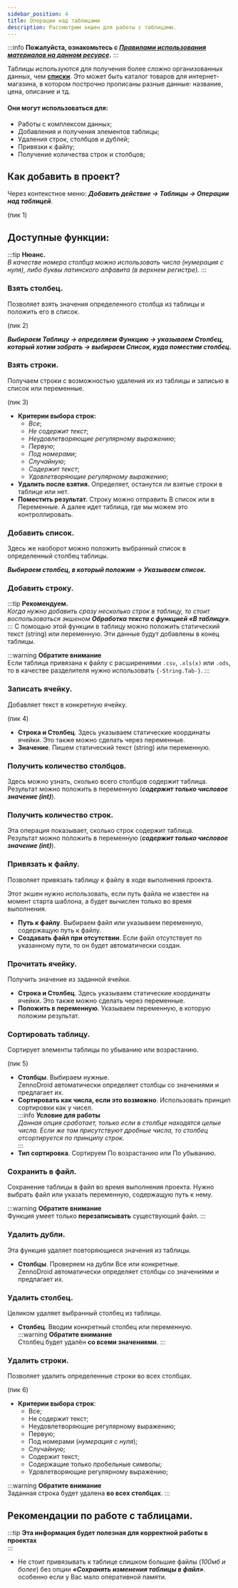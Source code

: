 ```yaml
---
sidebar_position: 4
title: Операции над таблицами
description: Рассмотрим экшен для работы с таблицами.
--- 
```

:::info **Пожалуйста, ознакомьтесь с [*Правилами использования материалов на данном ресурсе*](../../Disclaimer).**
:::   

Таблицы используются для получения более сложно организованных данных, чем [**списки**](./Lists). Это может быть каталог товаров для интернет-магазина, в котором построчно прописаны разные данные: название, цена, описание и тд.  

#### Они могут использоваться для:  
- Работы с комплексом данных;  
- Добавления и получения элементов таблицы;  
- Удаления строк, столбцов и дублей;  
- Привязки к файлу;  
- Получение количества строк и столбцов;  

## Как добавить в проект?  
Через контекстное меню: ***Добавить действие → Таблицы → Операции над таблицей***.  

(пик 1)  

## Доступные функции:  
:::tip **Нюанс.**  
*В качестве номера столбца можно использовать числа (нумерация с нуля), либо буквы латинского алфавита (в верхнем регистре).*
:::  

### Взять столбец.  
Позволяет взять значения определенного столбца из таблицы и положить его в список.  

(пик 2)  

***Выбираем Таблицу → определяем Функцию → указываем Столбец, который хотим забрать → выбираем Список, куда поместим столбец.***  

### Взять строки.  
Получаем строки с возможностью удаления их из таблицы и записью в список или переменные.  

(пик 3)  

- **Критерии выбора строк:**  
    - *Все*;  
    - *Не содержит текст*;  
    - *Неудовлетворяющие регулярному выражению*;  
    - *Первую*;  
    - *Под номерами*;  
    - *Случайную*;  
    - *Содержит текст*;  
    - *Удовлетворяющие регулярному выражению*;  
- **Удалить после взятия.** Определяет, останутся ли взятые строки в таблице или нет.  
- **Поместить результат.** Строку можно отправить В список или в Переменные. А далее идет таблица, где мы можем это контроллировать.  

### Добавить список. 
Здесь же наоборот можно положить выбранный список в определенный столбец таблицы.  

***Выбираем столбец, в который положим → Указываем список.***  

### Добавить строку.  
:::tip **Рекомендуем.**  
*Когда нужно добавить сразу несколько строк в таблицу, то стоит воспользоваться экшеном **Обработка текста с функцией «В таблицу»**.*
::: 
С помощью этой функции в таблицу можно положить статический текст (string) или переменную. Эти данные будут добавлены в конец таблицы.   

:::warning **Обратите внимание**  
Если таблица привязана к файлу с расширениями `.csv`, `.xls(x)` или `.ods`, то в качестве разделителя нужно использовать `{-String.Tab-}`. 
:::   

### Записать ячейку.  
Добавляет текст в конкретную ячейку. 

(пик 4)  

- **Строка и Столбец**. Здесь указываем статические координаты ячейки. Это также можно сделать через переменные.  
- **Значение**. Пишем статический текст (string) или переменную. 

### Получить количество столбцов.  
Здесь можно узнать, сколько всего столбцов содержит таблица.  
Результат можно положить в переменную (***содержит только числовое значение (int)***).  

### Получить количество строк.  
Эта операция показывает, сколько строк содержит таблица.   
Результат можно положить в переменную (***содержит только числовое значение (int)***).   

### Привязать к файлу.  
Позволяет привязать таблицу к файлу в ходе выполнения проекта.  

Этот экшен нужно использовать, если путь файла не известен на момент старта шаблона, а будет вычислен только во время выполнения.   

- **Путь к файлу**. Выбираем файл или указываем переменную, содержащую путь к файлу.  
- **Создавать файл при отсутствии**. Если файл отсутствует по указанному пути, то он будет автоматически создан.   

### Прочитать ячейку.  
Получить значение из заданной ячейки.  

- **Строка и Столбец**. Здесь указываем статические координаты ячейки. Это также можно сделать через переменные.  
- **Положить в переменную**. Указываем переменную, в которую положим результат.  

### Сортировать таблицу.  
Сортирует элементы таблицы по убыванию или возрастанию.  

(пик 5)  

- **Столбцы**. Выбираем нужные.   
ZennoDroid автоматически определяет столбцы со значениями и предлагает их.  
- **Сортировать как числа, если это возможно**. Использовать принцип сортировки как у чисел.  
:::info **Условие для работы**  
*Данная опция сработает, только если в столбце находятся целые числа. Если же там присутствуют дробные числа, то столбец отсортируется по принципу строк.*  
:::   
- **Тип сортировка**. Сортируем По возрастанию или По убыванию.  

### Сохранить в файл.  
Сохранение таблицы в файл во время выполнения проекта. Нужно выбрать файл или указать переменную, содержащую путь к нему.  

:::warning **Обратите внимание**  
Функция умеет только **перезаписывать** существующий файл.
:::   

### Удалить дубли.  
Эта функция удаляет повторяющиеся значения из таблицы.  

- **Столбцы**. Проверяем на дубли Все или конкретные.  
ZennoDroid автоматически определяет столбцы со значениями и предлагает их.  

### Удалить столбец.  
Целиком удаляет выбранный столбец из таблицы.  

- **Столбец**. Вводим конкретный столбец или переменную.  
:::warning **Обратите внимание**  
Столбец будет удалён **со всеми значениями**.
:::  

### Удалить строки.  
Позволяет удалить определенные строки во всех столбцах.  

(пик 6)  

- **Критерии выбора строк**:  
    - Все;
    - Не содержит текст;
    - Неудовлетворяющие регулярному выражению;
    - Первую;
    - Под номерами (*нумерация с нуля*);
    - Случайную;
    - Содержит текст;
    - Содержащие только пробельные символы;
    - Удовлетворяющие регулярному выражению;  

:::warning **Обратите внимание**  
Заданная строка будет удалена **во всех столбцах**.
:::  

## Рекомендации по работе с таблицами.  
:::tip **Эта информация будет полезная для корректной работы в проектах**  
:::  

- Не стоит привязывать к таблице слишком большие файлы (*100мб и более*) без опции ***«Сохранять изменения таблицы в файл»***. особенно если у Вас мало оперативной памяти.






